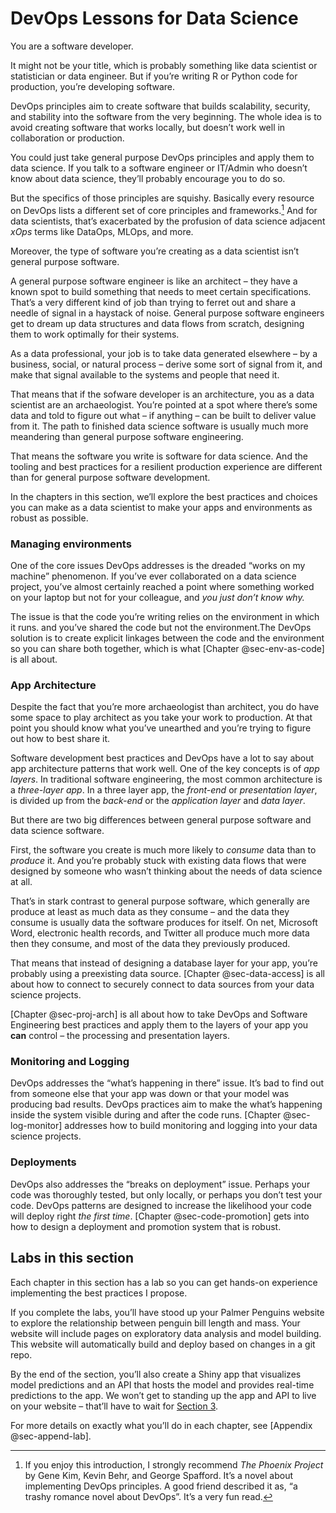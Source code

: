# DevOps Lessons for Data Science {#sec-1-intro}

You are a software developer.

It might not be your title, which is probably something like data
scientist or statistician or data engineer. But if you're writing R or
Python code for production, you're developing software.

DevOps principles aim to create software that builds scalability,
security, and stability into the software from the very beginning. The
whole idea is to avoid creating software that works locally, but doesn't
work well in collaboration or production.

You could just take general purpose DevOps principles and apply them to
data science. If you talk to a software engineer or IT/Admin who doesn't
know about data science, they'll probably encourage you to do so.

But the specifics of those principles are squishy. Basically every
resource on DevOps lists a different set of core principles and
frameworks.[^1-0-sec-intro-1] And for data scientists, that's
exacerbated by the profusion of data science adjacent *xOps* terms like
DataOps, MLOps, and more.

[^1-0-sec-intro-1]: If you enjoy this introduction, I strongly recommend
    *The Phoenix Project* by Gene Kim, Kevin Behr, and George Spafford.
    It's a novel about implementing DevOps principles. A good friend
    described it as, "a trashy romance novel about DevOps". It's a very
    fun read.

Moreover, the type of software you're creating as a data scientist isn't
general purpose software.

A general purpose software engineer is like an architect -- they have a
known spot to build something that needs to meet certain specifications.
That's a very different kind of job than trying to ferret out and share
a needle of signal in a haystack of noise. General purpose software
engineers get to dream up data structures and data flows from scratch,
designing them to work optimally for their systems.

As a data professional, your job is to take data generated elsewhere --
by a business, social, or natural process -- derive some sort of signal
from it, and make that signal available to the systems and people that
need it.

That means that if the sofware developer is an architecture, you as a
data scientist are an archaeologist. You're pointed at a spot where
there's some data and told to figure out what -- if anything -- can be
built to deliver value from it. The path to finished data science
software is usually much more meandering than general purpose software
engineering.

That means the software you write is software for data science. And the
tooling and best practices for a resilient production experience are
different than for general purpose software development.

In the chapters in this section, we'll explore the best practices and
choices you can make as a data scientist to make your apps and
environments as robust as possible.

### Managing environments

One of the core issues DevOps addresses is the dreaded "works on my
machine" phenomenon. If you've ever collaborated on a data science
project, you've almost certainly reached a point where something worked
on your laptop but not for your colleague, and *you just don't know
why.*

The issue is that the code you're writing relies on the environment in
which it runs. and you've shared the code but not the environment.The
DevOps solution is to create explicit linkages between the code and the
environment so you can share both together, which is what [Chapter
@sec-env-as-code] is all about.

### App Architecture

Despite the fact that you're more archaeologist than architect, you do
have some space to play architect as you take your work to production.
At that point you should know what you've unearthed and you're trying to
figure out how to best share it.

Software development best practices and DevOps have a lot to say about
app architecture patterns that work well. One of the key concepts is of
*app layers*. In traditional software engineering, the most common
architecture is a *three-layer app*. In a three layer app, the
*front-end* or *presentation layer*, is divided up from the *back-end*
or the *application layer* and *data layer*.

But there are two big differences between general purpose software and
data science software.

First, the software you create is much more likely to *consume* data
than to *produce* it. And you're probably stuck with existing data flows
that were designed by someone who wasn't thinking about the needs of
data science at all.

That's in stark contrast to general purpose software, which generally
are produce at least as much data as they consume -- and the data they
consume is usually data the software produces for itself. On net,
Microsoft Word, electronic health records, and Twitter all produce much
more data then they consume, and most of the data they previously
produced.

That means that instead of designing a database layer for your app,
you're probably using a preexisting data source. [Chapter
@sec-data-access] is all about how to connect to securely connect to
data sources from your data science projects.

[Chapter @sec-proj-arch] is all about how to take DevOps and Software
Engineering best practices and apply them to the layers of your app you
**can** control -- the processing and presentation layers.

### Monitoring and Logging

DevOps addresses the "what's happening in there" issue. It's bad to find
out from someone else that your app was down or that your model was
producing bad results. DevOps practices aim to make the what's happening
inside the system visible during and after the code runs. [Chapter
@sec-log-monitor] addresses how to build monitoring and logging into
your data science projects.

### Deployments

DevOps also addresses the "breaks on deployment" issue. Perhaps your
code was thoroughly tested, but only locally, or perhaps you don't test
your code. DevOps patterns are designed to increase the likelihood your
code will deploy right *the first time*. [Chapter @sec-code-promotion]
gets into how to design a deployment and promotion system that is
robust.

## Labs in this section

Each chapter in this section has a lab so you can get hands-on
experience implementing the best practices I propose.

If you complete the labs, you'll have stood up your Palmer Penguins
website to explore the relationship between penguin bill length and
mass. Your website will include pages on exploratory data analysis and
model building. This website will automatically build and deploy based
on changes in a git repo.

By the end of the section, you'll also create a Shiny app that
visualizes model predictions and an API that hosts the model and
provides real-time predictions to the app. We won't get to standing up
the app and API to live on your website -- that'll have to wait for
[Section 3](@sec-3-intro).

For more details on exactly what you'll do in each chapter, see
[Appendix @sec-append-lab].
